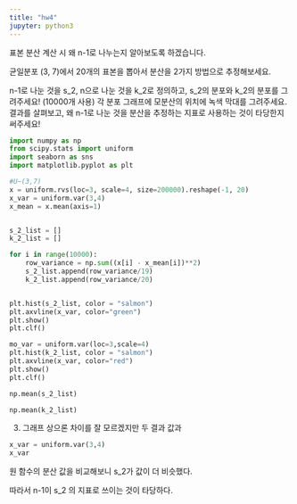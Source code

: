 ```yaml
---
title: "hw4"
jupyter: python3
---
```


표본 분산 계산 시 왜 n-1로 나누는지 알아보도록 하겠습니다.

균일분포 (3, 7)에서 20개의 표본을 뽑아서 분산을 2가지 방법으로 추정해보세요.

n-1로 나눈 것을 s_2, n으로 나눈 것을 k_2로 정의하고, s_2의 분포와 k_2의 분포를 그려주세요! (10000개 사용) 각 분포 그래프에 모분산의 위치에 녹색 막대를 그려주세요. 결과를 살펴보고, 왜 n-1로 나눈 것을 분산을 추정하는 지표로 사용하는 것이 타당한지 써주세요!

```python
import numpy as np
from scipy.stats import uniform
import seaborn as sns
import matplotlib.pyplot as plt    

#U~(3,7)
x = uniform.rvs(loc=3, scale=4, size=200000).reshape(-1, 20)
x_var = uniform.var(3,4)
x_mean = x.mean(axis=1)


s_2_list = []
k_2_list = []

for i in range(10000):
    row_variance = np.sum((x[i] - x_mean[i])**2)
    s_2_list.append(row_variance/19)
    k_2_list.append(row_variance/20)


plt.hist(s_2_list, color = "salmon")
plt.axvline(x_var, color="green")
plt.show()
plt.clf()


```

```python
mo_var = uniform.var(loc=3,scale=4)
plt.hist(k_2_list, color = "salmon")
plt.axvline(x_var, color="red")
plt.show()
plt.clf()

```

```python
np.mean(s_2_list) 
```

```python
np.mean(k_2_list)
```

3.  그래프 상으론 차이를 잘 모르겠지만 두 결과 값과

```python
x_var = uniform.var(3,4)
x_var
```

원 함수의 분산 값을 비교해보니 s_2가 값이 더 비슷했다.

따라서 n-1이 s_2 의 지표로 쓰이는 것이 타당하다.
